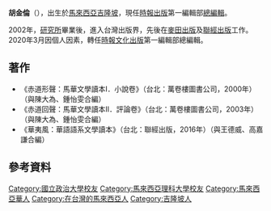 {{Infobox_Person
| name = 胡金倫
| occupation= [[時報出版|時報出版]]第一編輯部[[總編輯|總編輯]]
| period = 
|birth_name=
|羅馬拼音 =Kam Loon Woo
| Sex = 男
|birth_date= {{birth_date_and_age|1971|1|6}}
|birth_place= {{MYS}}[[吉隆坡|吉隆坡]]
|death_date= 
|death_place= 
| nationality ={{MYS}}
| 永久居留權 = {{ROC}}
| residence =
| party = 
| religion =
| relatives = 
|education= *[[馬來西亞理科大學|馬來西亞理科大學]]人文系畢<br />（1992年－1996年）
*[[國立政治大學|國立政治大學]]中國文學系碩士畢<br />（1998年－2002年）<ref>政治、歷史與謊言--張大春小說初探(1976-2000), 國立政治大學中國文學研究所碩士論文, 2002</ref>
| past = 
*[[麥田出版|麥田出版]]編輯<br />（2002年－2009年）
*[[聯經出版|聯經出版]]編輯<br />（2009年－2013年）
*[[聯經出版|聯經出版]]總編輯<br />（2013年－2020年）
*[[時報出版|時報出版]]第一編輯部總編輯<br />（2020年1月－）
| work = 
*《赤道形聲：馬華文學讀本Ⅰ．小說卷》（與陳大為、鍾怡雯合編）<br />（2000年）
*《赤道形聲：馬華文學讀本Ⅱ．評論卷》（與陳大為、鍾怡雯合編）<br />（2003年）
*《華夷風：華語語系文學讀本》（與王德威、高嘉謙合編）<br />（2016年）
}}

'''胡金倫'''（{{bd|1971年|1月6日|catIdx=Woo胡}}），出生於[[馬來西亞|馬來西亞]][[吉隆坡|吉隆坡]]，現任[[時報出版|時報出版]]第一編輯部[[總編輯|總編輯]]。

2002年，[[研究所|研究所]]畢業後，進入台灣出版界，先後在[[麥田出版|麥田出版]]及[[聯經出版|聯經出版]]工作。2020年3月因個人因素，轉任[[時報文化出版|時報文化出版]]第一編輯部總編輯。

==著作==
*《赤道形聲：馬華文學讀本Ⅰ．小說卷》（台北：萬卷樓圖書公司，2000年）（與陳大為、鍾怡雯合編）
*《赤道回聲：馬華文學讀本Ⅱ．評論卷》（台北：萬卷樓圖書公司，2003年）（與陳大為、鍾怡雯合編）
*《華夷風：華語語系文學讀本》（台北：聯經出版，2016年）（與王德威、高嘉謙合編）

==參考資料==
{{reflist}}

[[Category:國立政治大學校友|Category:國立政治大學校友]]
[[Category:馬來西亞理科大學校友|Category:馬來西亞理科大學校友]]
[[Category:馬來西亞華人|Category:馬來西亞華人]]
[[Category:在台灣的馬來西亞人|Category:在台灣的馬來西亞人]]
[[Category:吉隆坡人|Category:吉隆坡人]]